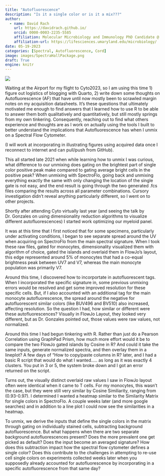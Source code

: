 ```yaml
---
title: "Autofluorescence"
description: "Is it a single color or is it a mix???"
author:
  - name: David Rach
    url: https://davidrach.github.io/
    orcid: 0000-0003-2235-5585
    affiliation: Molecular Microbiology and Immunology PhD Candidate @ University      of Maryland, School of Medicine 
    affiliation-url: https://lifesciences.umaryland.edu/microbiology/ 
date: 05-19-2023
categories: [Spectral, Autofluorescence, Cord]
image: images/SpectraHallPackage.png
draft: True
engine: knitr
---
```


![](images/SpectraHallPackage.png)

Waiting at the Airport for my flight to Cyto2023, so I am using this time 1) figure out logistics of blogging with Quarto, 2) write down some thoughts on Autofluorescence (AF) that have until now mostly been to scrawled margin notes on my acquisition datasheets. It's these questions that ultimately motivated me enough to find answers that I learned how to use R to be able to answer them both qualitatively and quantitatively, but still mostly springs from my own tinkering. Consequently, reaching out to find what others experience and thoughts are as I work on actually using the tools I built to better understand the implications that Autofluorescence has when I unmix on a Spectral Flow Cytometer.

(I will work at incorporating in illustrating figures using acquired data once I reconnect to internet and can pull/push from GitHub).

This all started late 2021 when while learning how to unmix I was curious, what difference to our unmixing does gating on the brightest part of single color positive peak make compared to gating average bright cells in the positive peak? When unmixing with SpectroFlo, going back and unmixing everything exactly the same with only changing the location of the single gate is not easy, and the end result is going through the two generated .fcs files comparing the results across all parameter combinations. Cursory investigation didn't reveal anything particularly different, so I went on to other projects.

Shortly after attending Cyto virtually last year (and seeing the talk by Dr. Gonzales on using dimensionality reduction algorithms to visualize different autofluorescences) I started work optimizing our myeloid panel.

It was at this time that I first noticed that for some specimens, particularly under activating conditions, I began to see separate spread around the UV when acquiring on SpectroFlo from the main spectral signature. When I took these raw files, gated for monocytes, dimensionality visualized them with algorithm of choice, gated the islands and overlaid them in FlowJo's layout, this edge represented around 5% of monocytes that had a co-equal brightness peak between UV7 and V7, whereas the main monocyte population was primarily V7.

Around this time, I discovered how to incorportate in autofluorescent tags. When I incorporated the specific signature in, some previous unmixing errors would be resolved and get some improved resolution for these specific cells. But, if I also accounted with an additional tag for the main monocyte autofluorescence, the spread around the negative for autofluorescent similar colors (like BUV496 and BV510) also increased, affecting resolution. So the question I had, how similar or different were these autofluorescences? Visually in FlowJo Layout, they looked very different, but as Dr. Gonzales pointed out, those values were raw values, not normalized.

Around this time I had begun tinkering with R. Rather than just do a Pearson Correlation using GraphPad Prism, how much more effort would it be to compare the two FlowJo gated islands by Cosine in R? And could it take the same inputs, generate normalized spectra, and then overlay them in a lineplot? A few days of "How to copy/paste columns in R? later, and I had a basic R script that would do what I wanted..... as long as it was exactly 4 clusters. You put in 3 or 5, the system broke down and I got an error returned on the script.

Turns out, the visually distinct overlaid raw values I saw in FlowJo layout often were identical when it came to T cells. For my monocytes, this wasn't the case, but they were still very similar by Cosine Similiarity, ranging from (0.93-0.97). I determined I wanted a heatmap similar to the Similarity Matrix for single colors in SpectroFlo. A couple weeks later (and more google searches) and in addition to a line plot I could now see the similarities in a heatmap.

To unmix, we derive the inputs that define the single colors in the matrix through gating on individually stained cells, subtracting background autofluorescence. But what happens when there are two separate background autofluorescences present? Does the more prevalent one get picked as default? Does the input become an averaged signature? How does this subtraction impact how the spectral flow cytometer defines a single color? Does this contribute to the challenges in attempting to re-use cell single colors on experiments collected weeks later when you supposedly already accounted for autofluorescence by incorporating in a specific autofluorescence from that same day?
